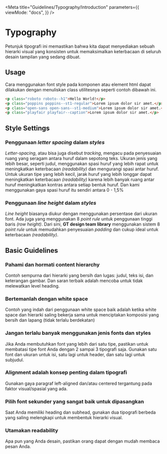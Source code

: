 
<Meta
  title="Guidelines/Typography/Introduction"
  parameters={{
    viewMode: "docs",
  }}
/>

# Typography

Petunjuk tipografi ini memastikan bahwa kita dapat menyediakan sebuah hierarki visual yang konsisten untuk memaksimalkan keterbacaan di seluruh desain tampilan yang sedang dibuat.

## Usage

Cara menggunakan font style pada komponen atau element html dapat dilakukan dengan menuliskan class utilitesnya seperti contoh dibawah ini.

```html
<p class="roboto roboto--h1">Hello World!</p>
<p class="poppins poppins--st1-regular">Lorem ipsum dolor sir amet.</p>
<p class="open-sans open-sans--st1-medium">Lorem ipsum dolor sir amet.</p>
<p class="playfair playfair--caption">Lorem ipsum dolor sir amet.</p>
```

## Style Settings

### Penggunaan _letter spacing_ dalam _styles_

_Letter-spacing_, atau bisa juga disebut _tracking_, mengacu pada penyesuaian ruang yang seragam antara huruf dalam sepotong teks. Ukuran jenis yang lebih besar, seperti judul, menggunakan spasi huruf yang lebih rapat untuk meningkatkan keterbacaan _(readability)_ dan mengurangi spasi antar huruf. Untuk ukuran tipe yang lebih kecil, jarak huruf yang lebih longgar dapat meningkatkan keterbacaan _(readability)_ karena lebih banyak ruang antar huruf meningkatkan kontras antara setiap bentuk huruf. Dan kami menggunakan gaya spasi huruf itu sendiri antara 0 - 1,5%

### Penggunaan _line height_ dalam _styles_

_Line height_ biasanya diukur dengan menggunakan persentase dari ukuran font. Ada juga yang menggunakan 8 _point rule_ untuk penggunaan tinggi baris _(row height)_. Dari sini, **GT design team library** menggunakan sistem 8 _point rule_ untuk memudahkan penyesuaian _padding_ dan cukup ideal untuk keterbacaan _(readability)_.

## Basic Guidelines

### Pahami dan hormati content hierarchy

Contoh sempurna dari hierarki yang bersih dan lugas: judul, teks isi, dan keterangan gambar. Dan saran terbaik adalah mencoba untuk tidak melewatkan level heading.

### Bertemanlah dengan white space

Contoh yang indah dari penggunaan white space baik adalah ketika white space dan hierarki saling bekerja sama untuk menciptakan komposisi yang bersih dan lapang (tidak terlalu berdekatan)

### Jangan terlalu banyak menggunakan jenis fonts dan styles

Jika Anda membutuhkan font yang lebih dari satu tipe, pastikan untuk membatasi tipe font Anda dengan 2 sampai 3 tipografi saja. Gunakan satu font dan ukuran untuk isi, satu lagi untuk header, dan satu lagi untuk subjudul.

### Alignment adalah konsep penting dalam tipografi

Gunakan gaya paragraf left-aligned dan/atau centered tergantung pada faktor visual/spasial yang ada.

### Pilih font sekunder yang sangat baik untuk dipasangkan

Saat Anda memiliki heading dan subhead, gunakan dua tipografi berbeda yang saling melengkapi untuk membentuk hierarki visual.

### Utamakan readability

Apa pun yang Anda desain, pastikan orang dapat dengan mudah membaca pesan Anda.

